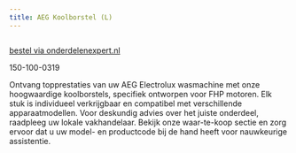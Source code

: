 ```yaml
---
title: AEG Koolborstel (L)
---
```



<Image src={imageProduct} width={imageProduct.width} alt="" />

[bestel via onderdelenexpert.nl](https://www.onderdelenexpert.nl/aeg-koolborstel-per-stuk-l-lang-wasmachine-899645425577)

150-100-0319

Ontvang topprestaties van uw AEG Electrolux wasmachine met onze hoogwaardige koolborstels, specifiek ontworpen voor FHP motoren. Elk stuk is individueel verkrijgbaar en compatibel met verschillende apparaatmodellen. Voor deskundig advies over het juiste onderdeel, raadpleeg uw lokale vakhandelaar. Bekijk onze waar-te-koop sectie en zorg ervoor dat u uw model- en productcode bij de hand heeft voor nauwkeurige assistentie.






